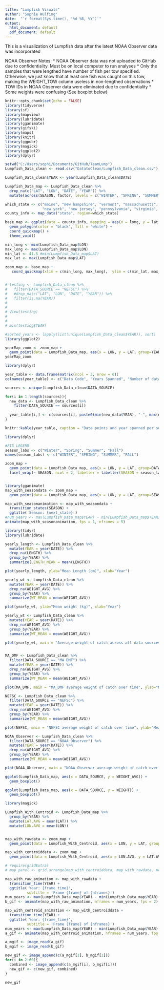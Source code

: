 ```yaml
---
title: "Lumpfish Visuals"
author: "Sophie Wulfing"
date:  "`r format(Sys.time(), '%d %B, %Y')`"
output:
  html_document: default
  pdf_document: default
---
```

This is a visualization of Lumpfish data after the latest NOAA Observer data was incorporated

NOAA Observer Notes:
 * NOAA Observer data was not uploaded to GitHub due to confidentiality. Must be on local computer to run analyses
 * Only the samples that were lengthed have number of fish per tow specified. Otherwise, we just know that at least one fish was caught on this tow, making the WEIGHT_TOW column useless in non-lengthed observations
 * TOW IDs in NOAA Observer data were eliminated due to confidentiality
 * Some weights were confusing (See boxplot below)


```r
knitr::opts_chunk$set(echo = FALSE)
library(tidyverse)
library(sf)
library(mapview)
library(lubridate)
library(gganimate)
library(gifski)
library(maps)
library(knitr)
library(ggpubr)
library(magick)
library(ggplot2)
library(dplyr)

setwd("C:/Users/sophi/Documents/GitHub/TeamLump")
Lumpfish_Data_clean <- read.csv("DatatoClean/Lumpfish_Data_clean.csv")

Lumpfish_Data_clean$YEAR <- year(Lumpfish_Data_clean$DATE)

Lumpfish_Data_map <- Lumpfish_Data_clean %>%
  drop_na(c("LAT", "LON", "DATE", "YEAR")) %>%
  mutate(across(SEASON, factor, levels = c("WINTER", "SPRING", "SUMMER", "FALL")))

which_state <- c("maine", "new hampshire", "vermont", "massachusetts", "rhode island", "connecticut",
                 "new york", "new jersey", "pennsylvania", "virginia", "maryland", "washington dc", "delaware")
county_info <- map_data("state", region=which_state)

base_map <- ggplot(data = county_info, mapping = aes(x = long, y = lat, group = group)) +
  geom_polygon(color = "black", fill = "white") +
  coord_quickmap() +
  theme_void() 

min_long <- min(Lumpfish_Data_map$LON)
max_long <- max(Lumpfish_Data_map$LON)
min_lat <- 41.5 #min(Lumpfish_Data_map$LAT)
max_lat <- max(Lumpfish_Data_map$LAT)

zoom_map <- base_map +
   coord_quickmap(xlim = c(min_long, max_long),  ylim = c(min_lat, max_lat))


# testing <- Lumpfish_Data_clean %>%
#   filter(DATA_SOURCE == "NEFSC") %>%
#   #drop_na(c("LAT", "LON", "DATE", "YEAR")) %>%
#   filter(is.na(YEAR))
# 
# 
# View(testing)
# 
# 
# min(testing$YEAR)
```

```r

#sorted_years <- lapply(list(unique(Lumpfish_Data_clean$YEAR)), sort)
library(ggplot2)

yearMap_zoom <- zoom_map +
  geom_point(data = Lumpfish_Data_map, aes(x = LON, y = LAT, group=YEAR, colour = YEAR))
yearMap_zoom

```

\newpage

```r

library(dplyr)

year_table <- data.frame(matrix(ncol = 3, nrow = 0))
colnames(year_table) <- c("Data Code", "Years Spanned", "Number of datapoints")

sources <- unique(Lumpfish_Data_clean$DATA_SOURCE)

for(i in 1:length(sources)){
  new_data <- Lumpfish_Data_clean %>%
    filter(DATA_SOURCE == sources[i])
  
  year_table[i,] <- c(sources[i], paste0(min(new_data$YEAR), "-", max(new_data$YEAR)), nrow(new_data))
}

knitr::kable(year_table, caption = "Data points and year spanned per source")

```

\newpage

```r
library(dplyr)

#FIX LEGEND
season_labs <- c("Winter", "Spring", "Summer", "Fall")
names(season_labs) <- c("WINTER", "SPRING", "SUMMER", "FALL")

zoom_map +
  geom_point(data = Lumpfish_Data_map, aes(x = LON, y = LAT, group=DATA_SOURCE, colour = DATA_SOURCE), size = .75) +
  facet_wrap(~ SEASON, ncol = 2, labeller = labeller(SEASON = season_labs))



```

```r

library(gganimate)
map_with_seasondata <- zoom_map +
  geom_point(data = Lumpfish_Data_map, aes(x = LON, y = LAT, group=SEASON, colour = DATA_SOURCE), size = 0.75)

map_with_seasonanimation <- map_with_seasondata +
  transition_states(SEASON) +
  ggtitle('Season: {next_state}')
#num_years <- max(Lumpfish_Data_map$YEAR) - min(Lumpfish_Data_map$YEAR) + 1
animate(map_with_seasonanimation, fps = 1, nframes = 5)

```

\newpage

```r
library(tidyr)
library(lubridate)

yearly_length <- Lumpfish_Data_clean %>%
  mutate(YEAR = year(DATE)) %>%
  drop_na(LENGTH) %>%
  group_by(YEAR) %>%
  summarize(LENGTH_MEAN = mean(LENGTH))

plot(yearly_length, ylab="Mean Length (cm)", xlab="Year")
```

\newpage

```r
yearly_wt <- Lumpfish_Data_clean %>%
  mutate(YEAR = year(DATE)) %>%
  drop_na(WEIGHT_AVG) %>%
  group_by(YEAR) %>%
  summarize(WT_MEAN = mean(WEIGHT_AVG))

plot(yearly_wt, ylab="Mean weight (kg)", xlab="Year")
```

```r
yearly_wt <- Lumpfish_Data_clean %>%
  mutate(YEAR = year(DATE)) %>%
  drop_na(WEIGHT_AVG) %>%
  group_by(YEAR) %>%
  summarize(WT_MEAN = mean(WEIGHT_AVG))

plot(yearly_wt, main = "Average weight of catch across all data sources", ylab="Mean weight (kg)", xlab="Year")


MA_DMF <- Lumpfish_Data_clean %>%
  filter(DATA_SOURCE == "MA_DMF") %>%
  mutate(YEAR = year(DATE)) %>%
  drop_na(WEIGHT_AVG) %>%
  group_by(YEAR) %>%
  summarize(WT_MEAN = mean(WEIGHT_AVG))

plot(MA_DMF, main = "MA_DMF average weight of catch over time", ylab="Mean weight (kg)", xlab="Year")

NEFSC <- Lumpfish_Data_clean %>%
  filter(DATA_SOURCE == "NEFSC") %>%
  mutate(YEAR = year(DATE)) %>%
  drop_na(WEIGHT_AVG) %>%
  group_by(YEAR) %>%
  summarize(WT_MEAN = mean(WEIGHT_AVG))

plot(NEFSC, main = "NEFSC average weight of catch over time", ylab="Mean weight (kg)", xlab="Year")

NOAA_Observer <- Lumpfish_Data_clean %>%
  filter(DATA_SOURCE == "NOAA_Observer") %>%
  mutate(YEAR = year(DATE)) %>%
  drop_na(WEIGHT_AVG) %>%
  group_by(YEAR) %>%
  summarize(WT_MEAN = mean(WEIGHT_AVG))

plot(NOAA_Observer, main = "NOAA_Observer average weight of catch over time", ylab="Mean weight (kg)", xlab="Year")
```


```r

ggplot(Lumpfish_Data_map, aes(x = DATA_SOURCE, y = WEIGHT_AVG)) +
  geom_boxplot()


```

```r

ggplot(Lumpfish_Data_map, aes(x = DATA_SOURCE, y = WEIGHT)) +
  geom_boxplot()


```

\newpage

```r

library(magick)

Lumpfish_With_Centroid <- Lumpfish_Data_map %>%
  group_by(YEAR) %>%
  mutate(LAT.AVG = mean(LAT)) %>%
  mutate(LON.AVG = mean(LON))


map_with_rawdata <- zoom_map +
  geom_point(data = Lumpfish_With_Centroid, aes(x = LON, y = LAT, group=YEAR))

map_with_centroiddata <- zoom_map +
  geom_point(data = Lumpfish_With_Centroid, aes(x = LON.AVG, y = LAT.AVG, group=YEAR))

# require(gridExtra)
# map_panel <- grid.arrange(map_with_centroiddata, map_with_rawdata, ncol=2)

map_with_raw_animation <- map_with_rawdata +
  transition_time(YEAR) +
  ggtitle('Year: {frame_time}',
          subtitle = 'Frame {frame} of {nframes}')
num_years <- max(Lumpfish_Data_map$YEAR) - min(Lumpfish_Data_map$YEAR) + 1
b_gif <- animate(map_with_raw_animation, nframes = num_years, fps = 2)

map_with_centroid_animation <- map_with_centroiddata +
  transition_time(YEAR) +
  ggtitle('Year: {frame_time}',
          subtitle = 'Frame {frame} of {nframes}')
num_years <- max(Lumpfish_Data_map$YEAR) - min(Lumpfish_Data_map$YEAR) + 1
a_gif <- animate(map_with_centroid_animation, nframes = num_years, fps = 2)

a_mgif <- image_read(a_gif)
b_mgif <- image_read(b_gif)

new_gif <- image_append(c(a_mgif[1], b_mgif[1]))
for(i in 2:60){
  combined <- image_append(c(a_mgif[i], b_mgif[i]))
  new_gif <- c(new_gif, combined)
}

new_gif
```










